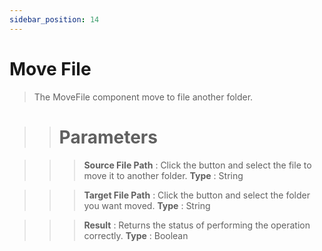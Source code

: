 ```yaml
---
sidebar_position: 14
---
```


# Move File

> The MoveFile component move to file another folder.

> > # Parameters

> > > **Source File Path** : Click the button and select the file to move it to another folder. **Type** : String

> > > **Target File Path** : Click the button and select the folder you want moved. **Type** : String

> > > **Result** : Returns the status of performing the operation correctly. **Type** : Boolean
